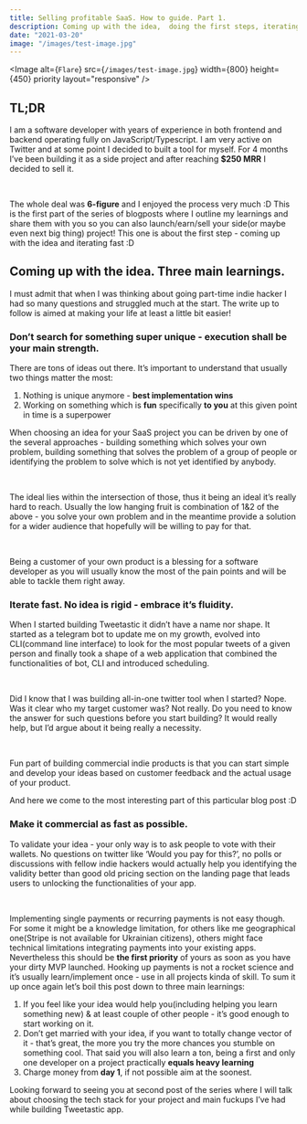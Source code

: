```yaml
---
title: Selling profitable SaaS. How to guide. Part 1.
description: Coming up with the idea,  doing the first steps, iterating fast on the project.
date: "2021-03-20"
image: "/images/test-image.jpg"
---
```


<Image
  alt={`Flare`}
  src={`/images/test-image.jpg`}
  width={800}
  height={450}
  priority
  layout="responsive"
/>

## TL;DR

I am a software developer with years of experience in both frontend and backend operating fully on JavaScript/Typescript. I am very active on Twitter and at some point I decided to built a tool for myself. For 4 months I’ve been building it as a side project and after reaching **$250 MRR** I decided to sell it.

<br />

The whole deal was **6-figure** and I enjoyed the process very much :D This is the first part of the series of blogposts where I outline my learnings and share them with you so you can also launch/earn/sell your side(or maybe even next big thing) project! This one is about the first step - coming up with the idea and iterating fast :D

## Coming up with the idea. Three main learnings.

I must admit that when I was thinking about going part-time indie hacker I had so many questions and struggled much at the start. The write up to follow is aimed at making your life at least a little bit easier!

### Don’t search for something super unique - execution shall be your main strength.

There are tons of ideas out there. It’s important to understand that usually two things matter the most:

1. Nothing is unique anymore - **best implementation wins**
2. Working on something which is **fun** specifically **to you** at this given point in time is a superpower

When choosing an idea for your SaaS project you can be driven by one of the several approaches - building something which solves your own problem, building something that solves the problem of a group of people or identifying the problem to solve which is not yet identified by anybody.

<br />

The ideal lies within the intersection of those, thus it being an ideal it’s really hard to reach. Usually the low hanging fruit is combination of 1&2 of the above - you solve your own problem and in the meantime provide a solution for a wider audience that hopefully will be willing to pay for that.

<br />

Being a customer of your own product is a blessing for a software developer as you will usually know the most of the pain points and will be able to tackle them right away.

### Iterate fast. No idea is rigid - embrace it’s fluidity.

When I started building Tweetastic it didn’t have a name nor shape. It started as a telegram bot to update me on my growth, evolved into CLI(command line interface) to look for the most popular tweets of a given person and finally took a shape of a web application that combined the functionalities of bot, CLI and introduced scheduling.

<br />

Did I know that I was building all-in-one twitter tool when I started? Nope. Was it clear who my target customer was? Not really. Do you need to know the answer for such questions before you start building? It would really help, but I’d argue about it being really a necessity.

<br />

Fun part of building commercial indie products is that you can start simple and develop your ideas based on customer feedback and the actual usage of your product.

And here we come to the most interesting part of this particular blog post :D

### Make it commercial as fast as possible.

To validate your idea - your only way is to ask people to vote with their wallets. No questions on twitter like ‘Would you pay for this?’, no polls or discussions with fellow indie hackers would actually help you identifying the validity better than good old pricing section on the landing page that leads users to unlocking the functionalities of your app.

<br />

Implementing single payments or recurring payments is not easy though. For some it might be a knowledge limitation, for others like me geographical one(Stripe is not available for Ukrainian citizens), others might face technical limitations integrating payments into your existing apps. Nevertheless this should be **the first priority** of yours as soon as you have your dirty MVP launched. Hooking up payments is not a rocket science and it’s usually learn/implement once - use in all projects kinda of skill. To sum it up once again let’s boil this post down to three main learnings:

1. If you feel like your idea would help you(including helping you learn something new) & at least couple of other people - it’s good enough to start working on it.
2. Don’t get married with your idea, if you want to totally change vector of it - that’s great, the more you try the more chances you stumble on something cool. That said you will also learn a ton, being a first and only one developer on a project practically **equals heavy learning**
3. Charge money from **day 1**, if not possible aim at the soonest.

Looking forward to seeing you at second post of the series where I will talk about choosing the tech stack for your project and main fuckups I’ve had while building Tweetastic app.
